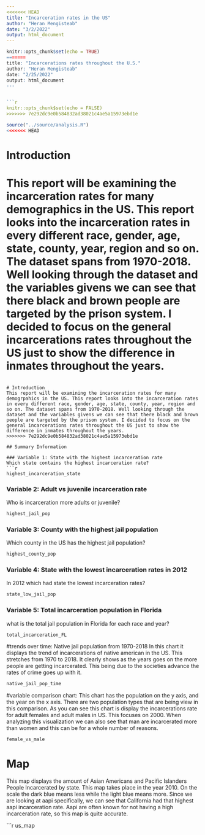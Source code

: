 ```yaml
---
<<<<<<< HEAD
title: "Incarceration rates in the US"
author: "Heran Mengisteab"
date: "3/2/2022"
output: html_document
---
```


```r
knitr::opts_chunk$set(echo = TRUE)
=======
title: "Incarcerations rates throughout the U.S."
author: "Heran Mengisteab"
date: "2/25/2022"
output: html_document
---


```r
knitr::opts_chunk$set(echo = FALSE)
>>>>>>> 7e292dc9e0b584832ad38021c4ae5a15973ebd1e
```


```r
source("../source/analysis.R")
<<<<<<< HEAD
```

# Introduction
This report will be examining the incarceration rates for many demographics in the US. This report looks into the incarceration rates in every different race, gender, age, state, county, year, region and so on. The dataset spans from 1970-2018. Well looking through the dataset and the variables givens we can see that there black and brown people are targeted by the prison system. I decided to focus on the general incarcerations rates throughout the US just to show the difference in inmates throughout the years.
=======


```

# Introduction
This report will be examining the incarceration rates for many demogrpahics in the US. This report looks into the incarceration rates in every different race, gender, age, state, county, year, region and so on. The dataset spans from 1970-2018. Well looking through the dataset and the variables givens we can see that there black and brown people are targeted by the prison system. I decided to focus on the general incarcerations rates throughout the US just to show the difference in inmates throughout the years.
>>>>>>> 7e292dc9e0b584832ad38021c4ae5a15973ebd1e

## Summary Information

### Variable 1: State with the highest incarceration rate
Which state contains the highest incarceration rate?
```r
highest_incarceration_state
```
### Variable 2: Adult vs juvenile incarceration rate  
Who is incarceration more adults or juvenile?
```r
highest_jail_pop
```

### Variable 3: County with the highest jail population
Which county in the US has the highest jail population?
```r
highest_county_pop
```

### Variable 4: State with the lowest incarceration rates in 2012

In 2012 which had state the lowest incarceration rates?
```r
state_low_jail_pop
```

### Variable 5: Total incarceration population in Florida
what is the total jail population in Florida for each race and year?
```r
total_incarceration_FL
```

#trends over time: Native jail population from 1970-2018
In this chart it displays the trend of incarcerations of native american in the US. This stretches from 1970 to 2018. It clearly shows as the years goes on the more people are getting incarcerated. This being due to the societies advance the rates of crime goes up with it. 
```r
native_jail_pop_time

```

#variable comparison chart:
This chart has the population on the y axis, and the year on the x axis. There are two population types that are being view in this comparison. As you can see this chart is display the incarcerations rate for adult females and adult males in US. This focuses on 2000. When analyzing this visualization we can also see that man are incarcerated more than women and this can be for a whole number of reasons.
```r
female_vs_male

```

# Map
This map displays the amount of Asian Americans and Pacific Islanders People Incarcerated by state. This map takes place in the year 2010. On the scale the dark blue means less while the light blue means more. Since we are looking at aapi specifically, we can see that California had that highest aapi incarceration rate. Aapi are often known for not having a high incarceration rate, so this map is quite accurate.

```r

us_map
